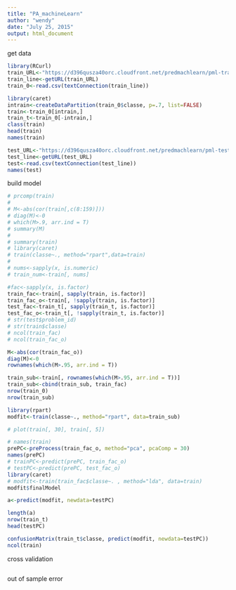 ```yaml
---
title: "PA_machineLearn"
author: "wendy"
date: "July 25, 2015"
output: html_document
---
```


get data
```r
library(RCurl)
train_URL<-"https://d396qusza40orc.cloudfront.net/predmachlearn/pml-training.csv"
train_line<-getURL(train_URL)
train_0<-read.csv(textConnection(train_line))

library(caret)
intrain<-createDataPartition(train_0$classe, p=.7, list=FALSE)
train<-train_0[intrain,]
train_t<-train_0[-intrain,]
class(train)  
head(train)
names(train)

test_URL<-"https://d396qusza40orc.cloudfront.net/predmachlearn/pml-testing.csv"
test_line<-getURL(test_URL)
test<-read.csv(textConnection(test_line))
names(test)
```

build model
```r
# prcomp(train)
# 
# M<-abs(cor(train[,c(8:159)]))
# diag(M)<-0
# which(M>.9, arr.ind = T)
# summary(M)
# 
# summary(train)
# library(caret)
# train(classe~., method="rpart",data=train)
# 
# nums<-sapply(x, is.numeric)
# train_num<-train[, nums]

#fac<-sapply(x, is.factor)
train_fac<-train[, sapply(train, is.factor)]
train_fac_o<-train[, !sapply(train, is.factor)]
test_fac<-train_t[, sapply(train_t, is.factor)]
test_fac_o<-train_t[, !sapply(train_t, is.factor)]
# str(test$problem_id)
# str(train$classe)
# ncol(train_fac)
# ncol(train_fac_o)

M<-abs(cor(train_fac_o))
diag(M)<-0
rownames(which(M>.95, arr.ind = T))

train_sub<-train[, rownames(which(M>.95, arr.ind = T))]
train_sub<-cbind(train_sub, train_fac)
nrow(train_0)
nrow(train_sub)

library(rpart)
modfit<-train(classe~., method="rpart", data=train_sub)

# plot(train[, 30], train[, 5])

# names(train)
prePC<-preProcess(train_fac_o, method="pca", pcaComp = 30)
names(prePC)
# trainPC<-predict(prePC, train_fac_o)
# testPC<-predict(prePC, test_fac_o)
library(caret)
# modfit<-train(train_fac$classe~. , method="lda", data=train)
modfit$finalModel

a<-predict(modfit, newdata=testPC)

length(a)
nrow(train_t)
head(testPC)

confusionMatrix(train_t$classe, predict(modfit, newdata=testPC))
ncol(train)

```

cross validation
```r

```



out of sample error
```r

```